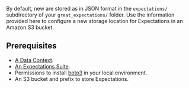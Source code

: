 

By default, new <TechnicalTag tag="profiling" text="Profiled" /> <TechnicalTag tag="expectation" text="Expectations" /> are stored as <TechnicalTag tag="expectation_suite" text="Expectation Suites" /> in JSON format in the ``expectations/`` subdirectory of your ``great_expectations/`` folder.  Use the information provided here to configure a new storage location for Expectations in an Amazon S3 bucket.

## Prerequisites

<Prerequisites>

- [A Data Context](/docs/guides/setup/configuring_data_contexts/instantiating_data_contexts/how_to_quickly_instantiate_a_data_context).
- [An Expectations Suite](/docs/guides/expectations/how_to_create_and_edit_expectations_with_instant_feedback_from_a_sample_batch_of_data).
- Permissions to install [boto3](https://github.com/boto/boto3) in your local environment.
- An S3 bucket and prefix to store Expectations.

</Prerequisites>
